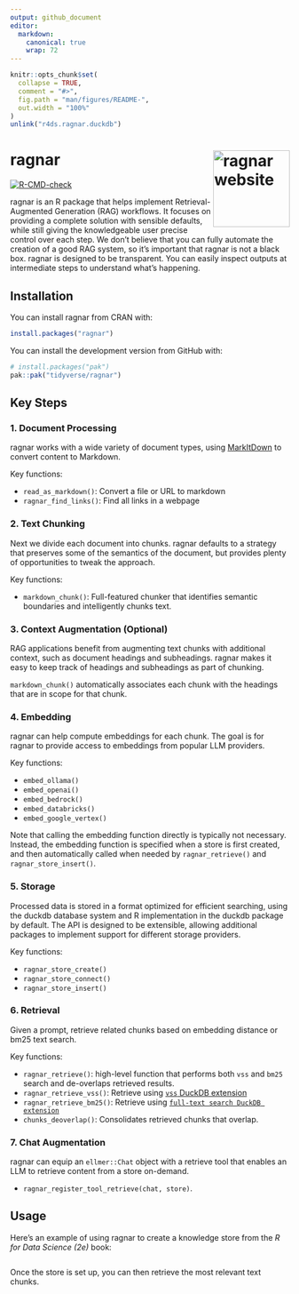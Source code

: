 ```yaml
---
output: github_document
editor:
  markdown:
    canonical: true
    wrap: 72
---
```


<!-- README.md is generated from README.Rmd. Please edit that file -->

```r
knitr::opts_chunk$set(
  collapse = TRUE,
  comment = "#>",
  fig.path = "man/figures/README-",
  out.width = "100%"
)
unlink("r4ds.ragnar.duckdb")
```

# ragnar <a href="https://ragnar.tidyverse.org"><img src="man/figures/logo.png" align="right" height="138" alt="ragnar website" /></a>

<!-- badges: start -->

[![R-CMD-check](https://github.com/tidyverse/ragnar/actions/workflows/R-CMD-check.yaml/badge.svg)](https://github.com/tidyverse/ragnar/actions/workflows/R-CMD-check.yaml)

<!-- badges: end -->

ragnar is an R package that helps implement Retrieval-Augmented
Generation (RAG) workflows. It focuses on providing a complete solution
with sensible defaults, while still giving the knowledgeable user
precise control over each step. We don't believe that you can fully
automate the creation of a good RAG system, so it's important that
ragnar is not a black box. ragnar is designed to be transparent. You
can easily inspect outputs at intermediate steps to understand what's
happening.

## Installation

You can install ragnar from CRAN with:

``` r
install.packages("ragnar")
```

You can install the development version from GitHub with:

``` r
# install.packages("pak")
pak::pak("tidyverse/ragnar")
```

## Key Steps

### 1. Document Processing

ragnar works with a wide variety of document types, using
[MarkItDown](https://github.com/microsoft/markitdown) to convert content
to Markdown.

Key functions:

-   `read_as_markdown()`: Convert a file or URL to markdown
-   `ragnar_find_links()`: Find all links in a webpage

### 2. Text Chunking

Next we divide each document into chunks. ragnar defaults to a strategy
that preserves some of the semantics of the document, but provides
plenty of opportunities to tweak the approach.

Key functions:

-   `markdown_chunk()`: Full-featured chunker that identifies semantic
    boundaries and intelligently chunks text.

### 3. Context Augmentation (Optional)

RAG applications benefit from augmenting text chunks with additional
context, such as document headings and subheadings. ragnar makes it
easy to keep track of headings and subheadings as part of chunking.

`markdown_chunk()` automatically associates each chunk with the headings
that are in scope for that chunk.

### 4. Embedding

ragnar can help compute embeddings for each chunk. The goal is for
ragnar to provide access to embeddings from popular LLM providers.

Key functions:

-   `embed_ollama()`
-   `embed_openai()`
-   `embed_bedrock()`
-   `embed_databricks()`
-   `embed_google_vertex()`

Note that calling the embedding function directly is typically not
necessary. Instead, the embedding function is specified when a store is
first created, and then automatically called when needed by
`ragnar_retrieve()` and `ragnar_store_insert()`.

### 5. Storage

Processed data is stored in a format optimized for efficient searching,
using the duckdb database system and R implementation in the duckdb package by default. The API is designed to be extensible,
allowing additional packages to implement support for different storage
providers.

Key functions:

-   `ragnar_store_create()`
-   `ragnar_store_connect()`
-   `ragnar_store_insert()`

### 6. Retrieval

Given a prompt, retrieve related chunks based on embedding distance or
bm25 text search.

Key functions:

-   `ragnar_retrieve()`: high-level function that performs both `vss`
    and `bm25` search and de-overlaps retrieved results.
-   `ragnar_retrieve_vss()`: Retrieve using [`vss` DuckDB
    extension](https://duckdb.org/docs/stable/core_extensions/vss)
-   `ragnar_retrieve_bm25()`: Retrieve using
    [`full-text search DuckDB extension`](https://duckdb.org/docs/stable/core_extensions/full_text_search)
-   `chunks_deoverlap()`: Consolidates retrieved chunks that overlap.

### 7. Chat Augmentation

ragnar can equip an `ellmer::Chat` object with a retrieve tool that
enables an LLM to retrieve content from a store on-demand.

-   `ragnar_register_tool_retrieve(chat, store)`.

## Usage

Here's an example of using ragnar to create a knowledge store from the
*R for Data Science (2e)* book:

```r
```

Once the store is set up, you can then retrieve the most relevant text
chunks.

```r
```
